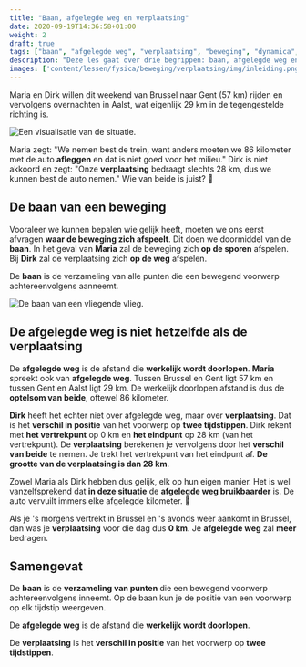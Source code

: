 ```yaml
---
title: "Baan, afgelegde weg en verplaatsing"
date: 2020-09-19T14:36:58+01:00
weight: 2
draft: true
tags: ["baan", "afgelegde weg", "verplaatsing", "beweging", "dynamica", "kinematica"]
description: "Deze les gaat over drie begrippen: baan, afgelegde weg en verplaatsingen. Ze betekenen alle drie net iets anders en mogen niet verward worden."
images: ['content/lessen/fysica/beweging/verplaatsing/img/inleiding.png', 'content/lessen/fysica/beweging/verplaatsing/img/baan.png']
---
```

Maria en Dirk willen dit weekend van Brussel naar Gent (57 km) rijden en vervolgens overnachten in Aalst, wat eigenlijk 29 km in de tegengestelde richting is. 

![Een visualisatie van de situatie.](img/inleiding.png)

Maria zegt: \"We nemen best de trein, want anders moeten we 86 kilometer met de auto **afleggen** en dat is niet goed voor het milieu.\" Dirk is niet akkoord en zegt: \"Onze **verplaatsing** bedraagt slechts 28 km, dus we kunnen best de auto nemen.\" Wie van beide is juist? 🤔

## De baan van een beweging
Vooraleer we kunnen bepalen wie gelijk heeft, moeten we ons eerst afvragen **waar de beweging zich afspeelt**. Dit doen we doormiddel van de **baan**. In het geval van **Maria** <Mute text="die met de trein wil gaan"/> zal de beweging zich **op de sporen** afspelen. Bij **Dirk** <Mute text="die met de auto wil gaan"/> zal de verplaatsing zich **op de weg** afspelen.

De **baan** is de verzameling van alle punten die een bewegend voorwerp achtereenvolgens aanneemt.

![De baan van een vliegende vlieg.](img/baan.png)

## De afgelegde weg is niet hetzelfde als de verplaatsing
De **afgelegde weg** is de afstand die **werkelijk wordt doorlopen**. **Maria** spreekt ook van **afgelegde weg**. Tussen Brussel en Gent ligt 57 km en tussen Gent en Aalst ligt 29 km. De werkelijk doorlopen afstand is dus de **optelsom van beide**, oftewel 86 kilometer.

**Dirk** heeft het echter niet over afgelegde weg, maar over **verplaatsing**. Dat is het **verschil in positie** van het voorwerp op **twee tijdstippen**. Dirk rekent met **het vertrekpunt** op 0 km en **het eindpunt** op 28 km (van het vertrekpunt). De **verplaatsing** berekenen je vervolgens door het **verschil van beide** te nemen. Je trekt het vertrekpunt van het eindpunt af. **De grootte van de verplaatsing is dan 28 km**.

Zowel Maria als Dirk hebben dus gelijk, elk op hun eigen manier. Het is wel vanzelfsprekend dat **in deze situatie** de **afgelegde weg bruikbaarder** is. De auto vervuilt immers elke afgelegde kilometer. 💨

Als je 's morgens vertrekt in Brussel en 's avonds weer aankomt in Brussel, dan was je **verplaatsing** voor die dag <Mute text="fysisch gesproken"/> dus **0 km**. Je **afgelegde weg** zal **meer** bedragen.


## Samengevat
<Attention title="De baan van een beweging">

De **baan** is de **verzameling van punten** die een bewegend voorwerp achtereenvolgens inneemt. Op de baan kun je de positie van een voorwerp op elk tijdstip weergeven.
</Attention>

<Attention title="De afgelegde weg en verplaatsing">

De **afgelegde weg** is de afstand die **werkelijk wordt doorlopen**.

De **verplaatsing** is het **verschil in positie** van het voorwerp op **twee tijdstippen**.
</Attention>